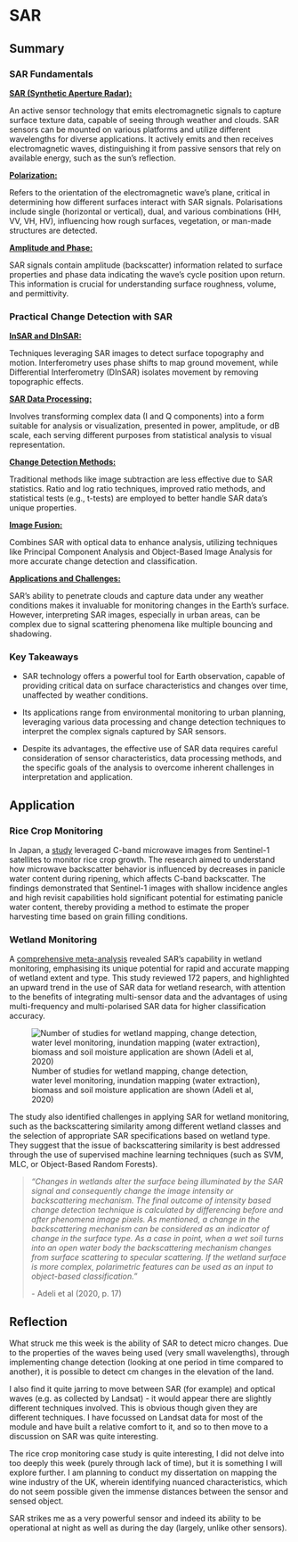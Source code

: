 # SAR

## Summary

### SAR Fundamentals

[**SAR (Synthetic Aperture Radar):**]{.underline}

An active sensor technology that emits electromagnetic signals to capture surface texture data, capable of seeing through weather and clouds. SAR sensors can be mounted on various platforms and utilize different wavelengths for diverse applications. It actively emits and then receives electromagnetic waves, distinguishing it from passive sensors that rely on available energy, such as the sun's reflection.

[**Polarization:**]{.underline}

Refers to the orientation of the electromagnetic wave's plane, critical in determining how different surfaces interact with SAR signals. Polarisations include single (horizontal or vertical), dual, and various combinations (HH, VV, VH, HV), influencing how rough surfaces, vegetation, or man-made structures are detected.

[**Amplitude and Phase:**]{.underline}

SAR signals contain amplitude (backscatter) information related to surface properties and phase data indicating the wave's cycle position upon return. This information is crucial for understanding surface roughness, volume, and permittivity.

### Practical Change Detection with SAR

[**InSAR and DInSAR:**]{.underline}

Techniques leveraging SAR images to detect surface topography and motion. Interferometry uses phase shifts to map ground movement, while Differential Interferometry (DInSAR) isolates movement by removing topographic effects.

[**SAR Data Processing:**]{.underline}

Involves transforming complex data (I and Q components) into a form suitable for analysis or visualization, presented in power, amplitude, or dB scale, each serving different purposes from statistical analysis to visual representation.

[**Change Detection Methods:**]{.underline}

Traditional methods like image subtraction are less effective due to SAR statistics. Ratio and log ratio techniques, improved ratio methods, and statistical tests (e.g., t-tests) are employed to better handle SAR data's unique properties.

[**Image Fusion:**]{.underline}

Combines SAR with optical data to enhance analysis, utilizing techniques like Principal Component Analysis and Object-Based Image Analysis for more accurate change detection and classification.

[**Applications and Challenges:**]{.underline}

SAR's ability to penetrate clouds and capture data under any weather conditions makes it invaluable for monitoring changes in the Earth's surface. However, interpreting SAR images, especially in urban areas, can be complex due to signal scattering phenomena like multiple bouncing and shadowing.

### Key Takeaways

-   SAR technology offers a powerful tool for Earth observation, capable of providing critical data on surface characteristics and changes over time, unaffected by weather conditions.

-   Its applications range from environmental monitoring to urban planning, leveraging various data processing and change detection techniques to interpret the complex signals captured by SAR sensors.

-   Despite its advantages, the effective use of SAR data requires careful consideration of sensor characteristics, data processing methods, and the specific goals of the analysis to overcome inherent challenges in interpretation and application.

## Application

### Rice Crop Monitoring

In Japan, a [study](https://www.mdpi.com/2072-4292/14/14/3254) leveraged C-band microwave images from Sentinel-1 satellites to monitor rice crop growth. The research aimed to understand how microwave backscatter behavior is influenced by decreases in panicle water content during ripening, which affects C-band backscatter. The findings demonstrated that Sentinel-1 images with shallow incidence angles and high revisit capabilities hold significant potential for estimating panicle water content, thereby providing a method to estimate the proper harvesting time based on grain filling conditions​​.

### **Wetland Monitoring**

A [comprehensive meta-analysis](https://www.mdpi.com/2072-4292/12/14/2190) revealed SAR's capability in wetland monitoring, emphasising its unique potential for rapid and accurate mapping of wetland extent and type. This study reviewed 172 papers, and highlighted an upward trend in the use of SAR data for wetland research, with attention to the benefits of integrating multi-sensor data and the advantages of using multi-frequency and multi-polarised SAR data for higher classification accuracy.

![Number of studies for wetland mapping, change detection, water level monitoring, inundation mapping (water extraction), biomass and soil moisture application are shown (Adeli et al, 2020)](/Week9/remotesensing-12-02190-g012.png)

The study also identified challenges in applying SAR for wetland monitoring, such as the backscattering similarity among different wetland classes and the selection of appropriate SAR specifications based on wetland type. They suggest that the issue of backscattering similarity is best addressed through the use of supervised machine learning techniques (such as SVM, MLC, or Object-Based Random Forests).

> *"Changes in wetlands alter the surface being illuminated by the SAR signal and consequently change the image intensity or backscattering mechanism. The final outcome of intensity based change detection technique is calculated by differencing before and after phenomena image pixels. As mentioned, a change in the backscattering mechanism can be considered as an indicator of change in the surface type. As a case in point, when a wet soil turns into an open water body the backscattering mechanism changes from surface scattering to specular scattering. If the wetland surface is more complex, polarimetric features can be used as an input to object-based classification."*
>
> \- Adeli et al (2020, p. 17)

## Reflection

What struck me this week is the ability of SAR to detect micro changes. Due to the properties of the waves being used (very small wavelengths), through implementing change detection (looking at one period in time compared to another), it is possible to detect cm changes in the elevation of the land.

I also find it quite jarring to move between SAR (for example) and optical waves (e.g. as collected by Landsat) - it would appear there are slightly different techniques involved. This is obvious though given they are different techniques. I have focussed on Landsat data for most of the module and have built a relative comfort to it, and so to then move to a discussion on SAR was quite interesting.

The rice crop monitoring case study is quite interesting, I did not delve into too deeply this week (purely through lack of time), but it is something I will explore further. I am planning to conduct my dissertation on mapping the wine industry of the UK, wherein identifying nuanced characteristics, which do not seem possible given the immense distances between the sensor and sensed object.

SAR strikes me as a very powerful sensor and indeed its ability to be operational at night as well as during the day (largely, unlike other sensors).
